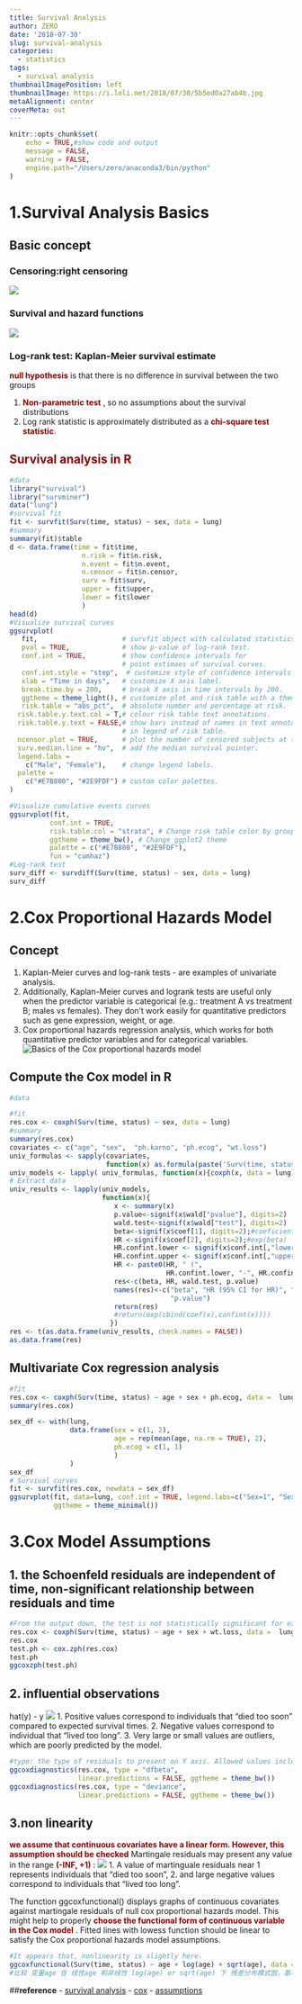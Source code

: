 ```yaml
---
title: Survival Analysis
author: ZERO
date: '2018-07-30'
slug: survival-analysis
categories:
  - statistics
tags:
  - survival analysis
thumbnailImagePosition: left
thumbnailImage: https://i.loli.net/2018/07/30/5b5ed0a27ab4b.jpg
metaAlignment: center
coverMeta: out
---
```


```r
knitr::opts_chunk$set(
	echo = TRUE,#show code and output
	message = FALSE,
	warning = FALSE,
	engine.path="/Users/zero/anaconda3/bin/python"
)
```
# 1.Survival Analysis Basics

## Basic concept

### Censoring:right censoring
![](https://i.loli.net/2018/07/30/5b5eb82099e7b.jpg)

### Survival and hazard functions
![](https://i.loli.net/2018/07/30/5b5eba8a7005c.jpg)

### Log-rank test: Kaplan-Meier survival estimate
<strong style="color: darkred;">null hypothesis</strong> is that there is no difference in survival between the two groups

1. <strong style="color: darkred;">Non-parametric test</strong> , so no assumptions about the survival distributions
2. Log rank statistic is approximately distributed as a <strong style="color: darkred;">chi-square test statistic</strong>.


## <strong style="color: darkred;">Survival analysis in R</strong> 

```r
#data
library("survival")
library("survminer")
data("lung")
#survival fit
fit <- survfit(Surv(time, status) ~ sex, data = lung)
#summary
summary(fit)$table
d <- data.frame(time = fit$time,
                  n.risk = fit$n.risk,
                  n.event = fit$n.event,
                  n.censor = fit$n.censor,
                  surv = fit$surv,
                  upper = fit$upper,
                  lower = fit$lower
                  )
head(d)
#Visualize survival curves
ggsurvplot(
   fit,                     # survfit object with calculated statistics.
   pval = TRUE,             # show p-value of log-rank test.
   conf.int = TRUE,         # show confidence intervals for 
                            # point estimaes of survival curves.
   conf.int.style = "step",  # customize style of confidence intervals
   xlab = "Time in days",   # customize X axis label.
   break.time.by = 200,     # break X axis in time intervals by 200.
   ggtheme = theme_light(), # customize plot and risk table with a theme.
   risk.table = "abs_pct",  # absolute number and percentage at risk.
  risk.table.y.text.col = T,# colour risk table text annotations.
  risk.table.y.text = FALSE,# show bars instead of names in text annotations
                            # in legend of risk table.
  ncensor.plot = TRUE,      # plot the number of censored subjects at time t
  surv.median.line = "hv",  # add the median survival pointer.
  legend.labs = 
    c("Male", "Female"),    # change legend labels.
  palette = 
    c("#E7B800", "#2E9FDF") # custom color palettes.
)

#Visualize cumulative events curves
ggsurvplot(fit,
          conf.int = TRUE,
          risk.table.col = "strata", # Change risk table color by groups
          ggtheme = theme_bw(), # Change ggplot2 theme
          palette = c("#E7B800", "#2E9FDF"),
          fun = "cumhaz")
#Log-rank test
surv_diff <- survdiff(Surv(time, status) ~ sex, data = lung)
surv_diff
```

# 2.Cox Proportional Hazards Model
## Concept
1. Kaplan-Meier curves and log-rank tests - are examples of univariate analysis. 
2. Additionally, Kaplan-Meier curves and logrank tests are useful only when the predictor variable is categorical (e.g.: treatment A vs treatment B; males vs females). They don’t work easily for quantitative predictors such as gene expression, weight, or age.
3. Cox proportional hazards regression analysis, which works for both quantitative predictor variables and for categorical variables. 
![Basics of the Cox proportional hazards model](https://i.loli.net/2018/07/30/5b5ec1fa8aa1d.jpg)

## Compute the Cox model in R
```r
#data

#fit
res.cox <- coxph(Surv(time, status) ~ sex, data = lung)
#summary
summary(res.cox)
covariates <- c("age", "sex",  "ph.karno", "ph.ecog", "wt.loss")
univ_formulas <- sapply(covariates,
                        function(x) as.formula(paste('Surv(time, status)~', x)))
univ_models <- lapply( univ_formulas, function(x){coxph(x, data = lung)})
# Extract data 
univ_results <- lapply(univ_models,
                       function(x){ 
                          x <- summary(x)
                          p.value<-signif(x$wald["pvalue"], digits=2)
                          wald.test<-signif(x$wald["test"], digits=2)
                          beta<-signif(x$coef[1], digits=2);#coeficient beta
                          HR <-signif(x$coef[2], digits=2);#exp(beta)
                          HR.confint.lower <- signif(x$conf.int[,"lower .95"], 2)
                          HR.confint.upper <- signif(x$conf.int[,"upper .95"],2)
                          HR <- paste0(HR, " (", 
                                       HR.confint.lower, "-", HR.confint.upper, ")")
                          res<-c(beta, HR, wald.test, p.value)
                          names(res)<-c("beta", "HR (95% CI for HR)", "wald.test", 
                                        "p.value")
                          return(res)
                          #return(exp(cbind(coef(x),confint(x))))
                         })
res <- t(as.data.frame(univ_results, check.names = FALSE))
as.data.frame(res)
```
## Multivariate Cox regression analysis
```r
#fit
res.cox <- coxph(Surv(time, status) ~ age + sex + ph.ecog, data =  lung)
summary(res.cox)

sex_df <- with(lung,
               data.frame(sex = c(1, 2), 
                          age = rep(mean(age, na.rm = TRUE), 2),
                          ph.ecog = c(1, 1)
                          )
               )
sex_df
# Survival curves
fit <- survfit(res.cox, newdata = sex_df)
ggsurvplot(fit, data=lung, conf.int = TRUE, legend.labs=c("Sex=1", "Sex=2"),
           ggtheme = theme_minimal())
```


# 3.Cox Model Assumptions

## 1. the Schoenfeld residuals are independent of time, non-significant relationship between residuals and time
```r
#From the output down, the test is not statistically significant for each of the covariates
res.cox <- coxph(Surv(time, status) ~ age + sex + wt.loss, data =  lung)
res.cox
test.ph <- cox.zph(res.cox)
test.ph
ggcoxzph(test.ph)
```

## 2. influential observations
hat(y) - y
![](https://i.loli.net/2018/07/30/5b5eccd5046f4.jpg)
1. Positive values correspond to individuals that “died too soon” compared to expected survival times.
2. Negative values correspond to individual that “lived too long”.
3. Very large or small values are outliers, which are poorly predicted by the model.
```r
#type: the type of residuals to present on Y axis. Allowed values include one of c(“martingale”, “deviance”, “score”, “schoenfeld”, “dfbeta”, “dfbetas”, “scaledsch”, “partial”)
ggcoxdiagnostics(res.cox, type = "dfbeta",
                 linear.predictions = FALSE, ggtheme = theme_bw())
ggcoxdiagnostics(res.cox, type = "deviance",
                 linear.predictions = FALSE, ggtheme = theme_bw())

```

## 3.non linearity
<strong style="color: darkred;">we assume that continuous covariates have a linear form. However, this assumption should be checked</strong> 
Martingale residuals may present any value in the range <strong style="color: darkred;">(-INF, +1)</strong> :
![](https://i.loli.net/2018/07/30/5b5eccd5046f4.jpg)
1. A value of martinguale residuals near 1 represents individuals that “died too soon”,
2. and large negative values correspond to individuals that “lived too long”.

The function ggcoxfunctional() displays graphs of continuous covariates against martingale residuals of null cox proportional hazards model. This might help to properly <strong style="color: darkred;">choose the functional form of continuous variable in the Cox model</strong> . Fitted lines with lowess function should be linear to satisfy the Cox proportional hazards model assumptions.
```r
#It appears that, nonlinearity is slightly here.
ggcoxfunctional(Surv(time, status) ~ age + log(age) + sqrt(age), data = lung)
#比较 变量age 在 线性age 和非线性 log(age) or sqrt(age) 下 残差分布模式图，基本一致，所以线性假设满足
```


##**reference**
- [survival analysis](http://www.sthda.com/english/wiki/wiki.php?title=survival-analysis-basics)
- [cox](http://www.sthda.com/english/wiki/wiki.php?title=survival-analysis)
- [assumptions](http://www.sthda.com/english/wiki/cox-model-assumptions)
